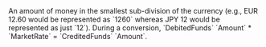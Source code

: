 <ResponseField name="Amount" type="integer" >    
An amount of money in the smallest sub-division of the currency (e.g., EUR 12.60 would be represented as `1260` whereas JPY 12 would be represented as just `12`).  
During a conversion, `DebitedFunds` `Amount` * `MarketRate` = `CreditedFunds` `Amount`.  
</ResponseField>